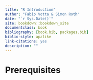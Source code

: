 ```yaml
--- 
title: "R Introduction"
author: "Fabio Votta & Simon Roth"
date: "`r Sys.Date()`"
site: bookdown::bookdown_site
documentclass: book
bibliography: [book.bib, packages.bib]
biblio-style: apalike
link-citations: yes
description: ""
---
```


# Prerequisites

<!-- <style type="text/css"> -->
<!-- @import url("https://cdnjs.cloudflare.com/ajax/libs/semantic-ui/2.4.1/semantic.min.css"); -->
<!-- @fontSize : 6px; -->
<!-- </style> -->

<!-- <script src="https://cdnjs.cloudflare.com/ajax/libs/semantic-ui/2.4.1/semantic.js"></script> -->
